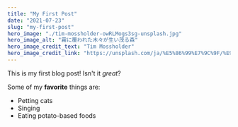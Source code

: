 ```yaml
---
title: "My First Post"
date: "2021-07-23"
slug: "my-first-post"
hero_image: "./tim-mossholder-owRLMogs3sg-unsplash.jpg"
hero_image_alt: "霧に覆われた木々が生い茂る森"
hero_image_credit_text: "Tim Mossholder"
hero_image_credit_link: "https://unsplash.com/ja/%E5%86%99%E7%9C%9F/%E9%9C%A7%E3%81%AB%E8%A6%86%E3%82%8F%E3%82%8C%E3%81%9F%E6%9C%A8%E3%80%85%E3%81%8C%E7%94%9F%E3%81%84%E8%8C%82%E3%82%8B%E6%A3%AE-owRLMogs3sg"
---
```


This is my first blog post! Isn't it *great*?

Some of my **favorite** things are:

* Petting cats
* Singing
* Eating potato-based foods
